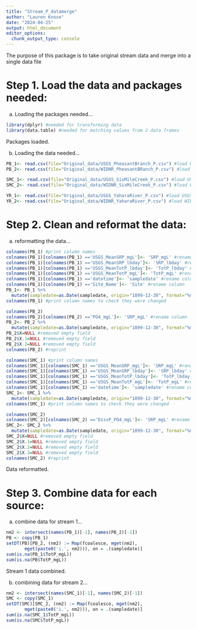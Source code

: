 ```yaml
---
title: "Stream_P_datamerge"
author: "Lauren Knose"
date: "2024-04-25"
output: html_document
editor_options: 
  chunk_output_type: console
---
```


The purpose of this package is to take original stream data and merge into a single data file

# Step 1. Load the data and packages needed:

a) Loading the packages needed...

```r
library(dplyr) #needed for transforming data
library(data.table) #needed for matching values from 2 data frames
```

Packages loaded.


b) Loading the data needed...

```r
PB_1<- read.csv(file="Original_data/USGS_PheasantBranch_P.csv") #load USGS data, Pheasant Branch
PB_2<- read.csv(file="Original_data/WIDNR_PheasantBRanch_P.csv") #load WIDNR data, Pheasant Branch

SMC_1<- read.csv(file="Original_data/USGS_SixMileCreek_P.csv") #load USGS data, Six Mile Creek
SMC_2<- read.csv(file="Original_data/WIDNR_SixMileCreek_P.csv") #load WIDNR data, Six Mile Creek

YR_1<- read.csv(file="Original_data/USGS_YaharaRiver_P.csv") #load USGS data, Yahara River
YR_2<- read.csv(file="Original_data/WIDNR_YaharaRiver_P.csv") #load WIDNR data, Yahara River
```

# Step 2. Clean and reformat the data:

a) reformatting the data...

```r
colnames(PB_1) #print column names
colnames(PB_1)[colnames(PB_1) =='USGS_MeanSRP_mgL']<- 'SRP_mgL' #rename column
colnames(PB_1)[colnames(PB_1) =='USGS_MeanSRP_lbday']<- 'SRP_lbday' #rename column
colnames(PB_1)[colnames(PB_1) =='USGS_MeanTotP_lbday']<- 'TotP_lbday' #rename column
colnames(PB_1)[colnames(PB_1) =='USGS_MeanTotP_mgL']<- 'TotP_mgL' #rename column
colnames(PB_1)[colnames(PB_1) =='datetime']<- 'sampledate' #rename column
colnames(PB_1)[colnames(PB_1) =='Site_Name']<- 'Site' #rename column
PB_1<- PB_1 %>%
  mutate(sampledate=as.Date(sampledate, origin="1899-12-30", format="%m/%d/%Y"))
colnames(PB_1) #print column names to check they were changed

colnames(PB_2)
colnames(PB_2)[colnames(PB_2) =='PO4_mgL']<- 'SRP_mgL' #rename column
PB_2<- PB_2 %>%
  mutate(sampledate=as.Date(sampledate, origin="1899-12-30", format="%m/%d/%Y"))
PB_2$X=NULL #removed empty field
PB_2$X.1=NULL #removed empty field
PB_2$X.2=NULL #removed empty field
colnames(PB_2) #reprint 
```

```r
colnames(SMC_1) #print column names
colnames(SMC_1)[colnames(SMC_1) =='USGS_MeanSRP_mgL']<- 'SRP_mgL' #rename column
colnames(SMC_1)[colnames(SMC_1) =='USGS_MeanSRP_lbday']<- 'SRP_lbday' #rename column
colnames(SMC_1)[colnames(SMC_1) =='USGS_MeanTotP_lbday']<- 'TotP_lbday' #rename column
colnames(SMC_1)[colnames(SMC_1) =='USGS_MeanTotP_mgL']<- 'TotP_mgL' #rename column
colnames(SMC_1)[colnames(SMC_1) =='datetime']<- 'sampledate' #rename column
SMC_1<- SMC_1 %>%
  mutate(sampledate=as.Date(sampledate, origin="1899-12-30", format="%m/%d/%Y"))
colnames(SMC_1) #print column names to check they were changed

colnames(SMC_2)
colnames(SMC_2)[colnames(SMC_2) =='DissP_PO4_mgL']<- 'SRP_mgL' #rename column
SMC_2<- SMC_2 %>%
  mutate(sampledate=as.Date(sampledate, origin="1899-12-30", format="%m/%d/%Y"))
SMC_2$X=NULL #removed empty field
SMC_2$X.1=NULL #removed empty field
SMC_2$X.2=NULL #removed empty field
SMC_2$X.3=NULL #removed empty field
colnames(SMC_2) #reprint 
```

Data reformatted.

# Step 3. Combine data for each source:

a) combine data for stream 1...

```r
nm2 <- intersect(names(PB_1)[-1], names(PB_2)[-1])
PB <- copy(PB_1)
setDT(PB)[PB_2, (nm2) := Map(fcoalesce, mget(nm2),
       mget(paste0('i.', nm2))), on = .(sampledate)]
sum(is.na(PB_1$TotP_mgL))
sum(is.na(PB$TotP_mgL))
```

Stream 1 data combined.

b) combining data for stream 2...

```r
nm2 <- intersect(names(SMC_1)[-1], names(SMC_2)[-1])
SMC <- copy(SMC_1)
setDT(SMC)[SMC_2, (nm2) := Map(fcoalesce, mget(nm2),
       mget(paste0('i.', nm2))), on = .(sampledate)]
sum(is.na(SMC_1$TotP_mgL))
sum(is.na(SMC$TotP_mgL))
```

